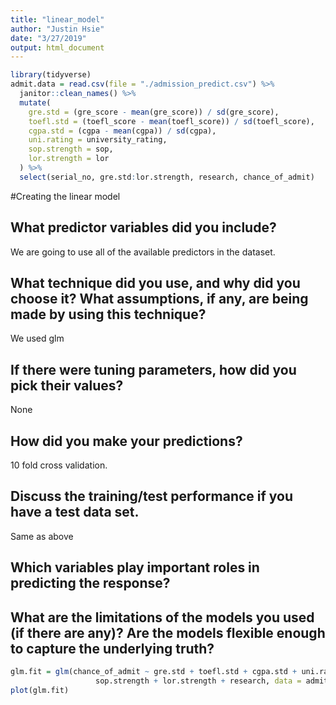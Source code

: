 ```yaml
---
title: "linear_model"
author: "Justin Hsie"
date: "3/27/2019"
output: html_document
---
```


```r
library(tidyverse)
admit.data = read.csv(file = "./admission_predict.csv") %>% 
  janitor::clean_names() %>% 
  mutate(
    gre.std = (gre_score - mean(gre_score)) / sd(gre_score),
    toefl.std = (toefl_score - mean(toefl_score)) / sd(toefl_score),
    cgpa.std = (cgpa - mean(cgpa)) / sd(cgpa),
    uni.rating = university_rating,
    sop.strength = sop,
    lor.strength = lor
  ) %>% 
  select(serial_no, gre.std:lor.strength, research, chance_of_admit)
```

#Creating the linear model

## What predictor variables did you include?

We are going to use all of the available predictors in the dataset. 

## What technique did you use, and why did you choose it? What assumptions, if any, are being made by using this technique?

We used glm

## If there were tuning parameters, how did you pick their values?

None

## How did you make your predictions?

10 fold cross validation. 

## Discuss the training/test performance if you have a test data set.

Same as above

## Which variables play important roles in predicting the response?


## What are the limitations of the models you used (if there are any)? Are the models flexible enough to capture the underlying truth?

```r
glm.fit = glm(chance_of_admit ~ gre.std + toefl.std + cgpa.std + uni.rating + 
                   sop.strength + lor.strength + research, data = admit.data)
plot(glm.fit)
```


